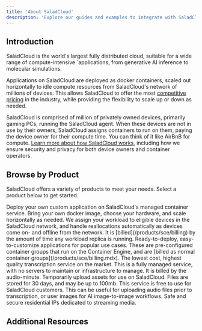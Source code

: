 ```yaml
---
title: 'About SaladCloud'
description: 'Explore our guides and examples to integrate with SaladCloud.'
---
```


## Introduction

SaladCloud is the world's largest fully distributed cloud, suitable for a wide range of compute-intensive `applications,
from generative AI inference to molecular simulations.

Applications on SaladCloud are deployed as docker containers, scaled out horizontally to idle compute resources from
SaladCloud's network of millions of devices. This allows SaladCloud to offer the most
[competitive pricing](https://salad.com/pricing) in the industry, while providing the flexibility to scale up or down as
needed.

SaladCloud is comprised of million of privately owned devices, primarily gaming PCs, running the SaladCloud agent. When
these devices are not in use by their owners, SaladCloud assigns containers to run on them, paying the device owner for
their compute time. You can think of it like AirBnB for compute.
[Learn more about how SaladCloud works](/products/sce/gettingstartedwithsaladcloud), including how we ensure security
and privacy for both device owners and container operators.

## Browse by Product

SaladCloud offers a variety of products to meet your needs. Select a product below to get started.

<CardGroup cols={1}>
  <Card title="Container Engine (SCE)" icon="docker" href="/products/sce">
    Deploy your own custom application on SaladCloud's managed container service. Bring your own docker image, choose
    your hardware, and scale horizontally as needed. We assign your workload to eligible devices in the SaladCloud
    network, and handle reallocations automatically as devices come on- and offline from the network. It is
    [billed](/products/sce/billing) by the amount of time any workload replica is running.
  </Card>
  <Card title="Recipes" icon="rocket" href="/products/recipes">
    Ready-to-deploy, easy-to-customize applications for popular use cases. These are pre-configured container groups
    that run on the Container Engine, and are [billed as normal container groups](/products/sce/billing.mdx).
  </Card>
  <Card title="Transcription API" icon="code" href="/products/transcription">
    The lowest cost, highest quality transcription service on the market. This is a fully managed service, with no
    servers to maintain or infrastructure to manage. It is billed by the audio-minute.
  </Card>
  <Card title="Salad Simple Storage Service (S4)" icon="database" href="/products/s4">
    Temporarily upload assets for use on SaladCloud. Files are stored for 30 days, and may be up to 100mb. This service
    is free to use for SaladCloud customers. This can be useful for uploading audio files prior to transcription, or
    user images for AI image-to-image workflows.
  </Card>
  <Card title="Salad Gateway Service (SGS)" icon="house-signal" href="/products/sgs">
    Safe and secure residential IPs dedicated to streaming media.
  </Card>
</CardGroup>

## Additional Resources

<CardGroup cols={2}>
  <Card title="Security" icon="shield" href="https://salad.com/security" />
  <Card title="Trust Center" icon="building-shield" href="https://trust.salad.com/" />
  <Card title="Terms of Service" icon="scroll" href="https://salad.com/terms/saladcloud" />
  <Card title="Privacy Policy" icon="user-secret" href="https://salad.com/privacy" />
  <Card title="Support" icon="life-ring" href="/support" />
</CardGroup>
